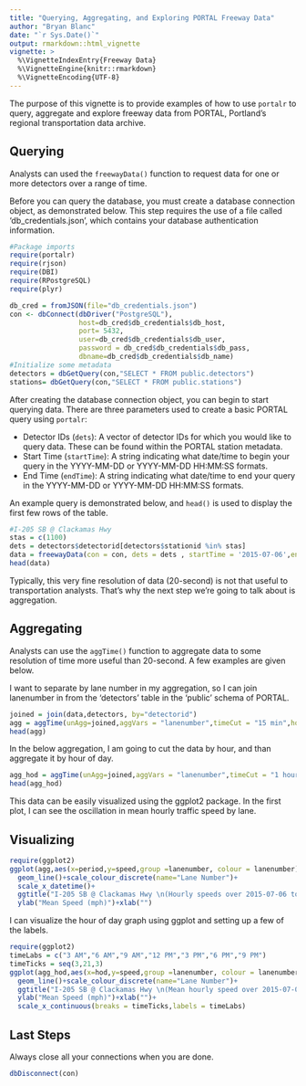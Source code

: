 ```yaml
---
title: "Querying, Aggregating, and Exploring PORTAL Freeway Data"
author: "Bryan Blanc"
date: "`r Sys.Date()`"
output: rmarkdown::html_vignette
vignette: >
  %\VignetteIndexEntry{Freeway Data}
  %\VignetteEngine{knitr::rmarkdown}
  %\VignetteEncoding{UTF-8}
---
```


The purpose of this vignette is to provide examples of how to use `portalr` to query, aggregate and explore freeway data from PORTAL, Portland's regional transportation data archive. 

## Querying

Analysts can used the `freewayData()` function to request data for one or more detectors over a range of time.

Before you can query the database, you must create a database connection object, as demonstrated below. This step requires the use of a file called 'db_credentials.json', which contains your database authentication information. 
```r
#Package imports
require(portalr)
require(rjson)
require(DBI)
require(RPostgreSQL)
require(plyr)

db_cred = fromJSON(file="db_credentials.json")
con <- dbConnect(dbDriver("PostgreSQL"), 
                 host=db_cred$db_credentials$db_host, 
                 port= 5432, 
                 user=db_cred$db_credentials$db_user, 
                 password = db_cred$db_credentials$db_pass,
                 dbname=db_cred$db_credentials$db_name)
#Initialize some metadata
detectors = dbGetQuery(con,"SELECT * FROM public.detectors")
stations= dbGetQuery(con,"SELECT * FROM public.stations")
```
After creating the database connection object, you can begin to start querying data. There are three parameters used to create a basic PORTAL query using `portalr`:

- Detector IDs (`dets`): A vector of detector IDs for which you would like to query data. These can be found within the PORTAL station metadata. 
- Start Time (`startTime`): A string indicating what date/time to begin your query in the YYYY-MM-DD or YYYY-MM-DD HH:MM:SS formats. 
- End Time (`endTime`): A string indicating what date/time to end your query in the YYYY-MM-DD or YYYY-MM-DD HH:MM:SS formats. 

An example query is demonstrated below, and `head()` is used to display the first few rows of the table.

```r
#I-205 SB @ Clackamas Hwy
stas = c(1100) 
dets = detectors$detectorid[detectors$stationid %in% stas]
data = freewayData(con = con, dets = dets , startTime = '2015-07-06',endTime = '2015-07-10')
head(data)
```

Typically, this very fine resolution of data (20-second) is not that useful to transportation analysts. That's why the next step we're going to talk about is aggregation. 

## Aggregating
Analysts can use the `aggTime()` function to aggregate data to some resolution of time more useful than 20-second. A few examples are given below.

I want to separate by lane number in my aggregation, so I can join lanenumber in from the ‘detectors’ table in the ‘public’ schema of PORTAL.
```r
joined = join(data,detectors, by="detectorid")
agg = aggTime(unAgg=joined,aggVars = "lanenumber",timeCut = "15 min",hod = FALSE)
head(agg)
```
In the below aggregation, I am going to cut the data by hour, and than aggregate it by hour of day.
```r
agg_hod = aggTime(unAgg=joined,aggVars = "lanenumber",timeCut = "1 hour",hod = TRUE)
head(agg_hod)
```
This data can be easily visualized using the ggplot2 package. In the first plot, I can see the oscillation in mean hourly traffic speed by lane. 

## Visualizing
```r
require(ggplot2)
ggplot(agg,aes(x=period,y=speed,group =lanenumber, colour = lanenumber))+
  geom_line()+scale_colour_discrete(name="Lane Number")+
  scale_x_datetime()+
  ggtitle("I-205 SB @ Clackamas Hwy \n(Hourly speeds over 2015-07-06 to 2015-07-10)")+
  ylab("Mean Speed (mph)")+xlab("")
```

I can visualize the hour of day graph using ggplot and setting up a few of the labels.

```r
require(ggplot2)
timeLabs = c("3 AM","6 AM","9 AM","12 PM","3 PM","6 PM","9 PM")
timeTicks = seq(3,21,3)
ggplot(agg_hod,aes(x=hod,y=speed,group =lanenumber, colour = lanenumber))+
  geom_line()+scale_colour_discrete(name="Lane Number")+
  ggtitle("I-205 SB @ Clackamas Hwy \n(Mean hourly speed over 2015-07-06 to 2015-07-10)")+
  ylab("Mean Speed (mph)")+xlab("")+
  scale_x_continuous(breaks = timeTicks,labels = timeLabs)
```

## Last Steps

Always close all your connections when you are done.

```r
dbDisconnect(con)
```

